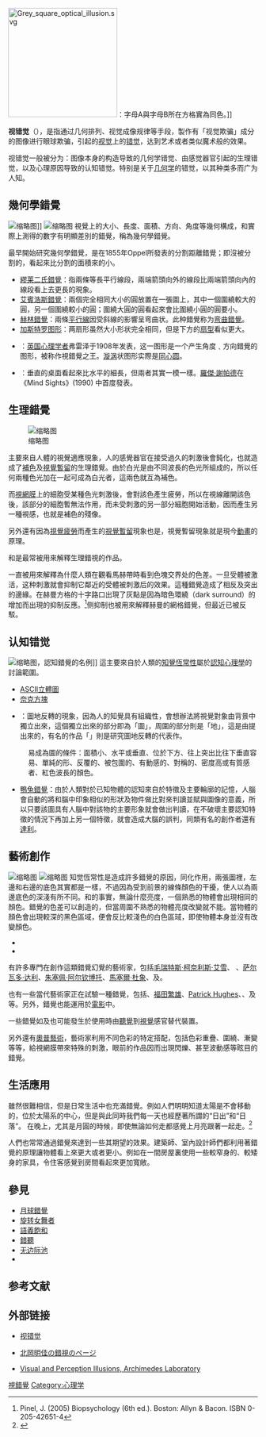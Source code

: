 {{Refimprove|time=2020-09-30T07:34:16+00:00}}
{{noteTA
|1  = zh-hans:通过; zh-hant:通過; zh-tw:透過;
}}
[[File:Grey_square_optical_illusion.svg|220px]]：字母A與字母B所在方格實為同色。]]

'''视错觉'''（{{lang-en|Optical illusion}}），是指通过几何排列、视觉成像规律等手段，製作有「视觉欺骗」成分的图像进行眼球欺骗，引起的[[视觉|视觉]]上的[[错觉|错觉]]，达到艺术或者类似魔术般的效果。

视错觉一般被分为：图像本身的构造导致的几何学错觉、由感觉器官引起的生理错觉，以及心理原因导致的认知错觉。特别是关于[[几何学|几何学]]的错觉，以其种类多而广为人知。

== 幾何學錯覺 ==
[[File:Hering_illusion.svg|缩略图]]]]
[[File:Fraser_spiral.svg|缩略图]]
視覺上的大小、長度、面積、方向、角度等幾何構成，和實際上測得的數字有明顯差別的錯覺，稱為幾何學錯覺。

最早開始研究幾何學錯覺，是在1855年Oppel所發表的分割距離錯覺；即沒被分割的，看起來比分割的面積來的小。
* [[繆莱二氏錯覺|繆莱二氏錯覺]]：指兩條等長平行線段，兩端箭頭向外的線段比兩端箭頭向內的線段看上去更長的現象。
* [[艾賓浩斯錯覺|艾賓浩斯錯覺]]：兩個完全相同大小的圓放置在一張圖上，其中一個圍繞較大的圓，另一個圍繞較小的圓；圍繞大圓的圓看起來會比圍繞小圓的圓要小。
* [[赫林錯覺|赫林錯覺]]：兩條[[平行線|平行線]]因受斜線的影響呈弯曲状。此种錯覺称为[[弯曲錯覺|弯曲錯覺]]。
* [[加斯特罗图形|加斯特罗图形]]：两扇形虽然大小形状完全相同，但是下方的[[扇型|扇型]]看似更大。
* {{tsl|en|Fraser spiral illusion|弗雷泽图形}}：[[英国|英国]][[心理学者|心理学者]]弗雷泽于1908年发表，这一图形是一个产生角度﹑方向錯覺的图形，被称作視錯覺之王。[[漩涡|漩涡]]状图形实際是[[同心圆|同心圆]]。
* {{le|謝帕德之桌|Shepard tables}}：垂直的桌面看起來比水平的細長，但兩者其實一模一樣。[[罗格·谢泼德|羅傑·謝帕德]]在《Mind Sights》(1990) 中首度發表。

== 生理錯覺 ==
[[File:Grid_illusion.svg|缩略图]]

主要來自人體的視覺適應現象，人的感覺器官在接受過久的刺激後會鈍化，也就造成了[[補色|補色]]及[[視覺暫留|視覺暫留]]的生理錯覺。由於白光是由不同波長的色光所組成的，所以任何兩種色光加在一起可成為白光者，這兩色就互為補色。

而[[視網膜|視網膜]]上的細胞受某種色光刺激後，會對該色產生疲勞，所以在視線離開該色後，該部分的細胞暫無法作用，而未受刺激的另一部分細胞開始活動，因而產生另一種視感，也就是補色的殘像。

另外還有因為[[視覺疲勞|視覺疲勞]]而產生的[[視覺暫留|視覺暫留]]現象也是，視覺暫留現象就是現今[[動畫|動畫]]的原理。

{{tsl|en|Hermann grid illusion|赫曼方格}}和{{tsl|en|Mach bands|馬赫帶}}是最常被用來解釋生理錯視的作品。

{{tsl|en|lateral inhibition|侧抑制}}一直被用來解釋為什麼人類在觀看馬赫帶時看到色塊交界处的色差。一旦受體被激活，这种刺激就會抑制它鄰近的受體被刺激后的效果。這種錯覺造成了相反及突出的邊緣。在赫曼方格的十字路口出現了灰點是因為暗色環繞（dark surround）的增加而出現的抑制反應。<ref>Pinel, J. (2005) Biopsychology (6th ed.). Boston: Allyn & Bacon. ISBN 0-205-42651-4</ref>侧抑制也被用來解釋赫曼的網格錯覺，但最近已被反駁。<!--（參考{{le|disproved|grid illusion#The cause of both Scintillating and Hermann grid illusions]]）-->

== 认知错觉 ==
[[File:Duck-Rabbit_illusion.jpg|缩略图]]，認知錯覺的名例]]
這主要來自於人類的[[知覺恆常性|知覺恆常性]]屬於[[認知心理學|認知心理學]]的討論範圍。
* [[ASCII立體圖|ASCII立體圖]]
* [[奈克方塊|奈克方塊]]
* {{link-en|圖地反轉|Negative space}}：圖地反轉的現象，因為人的知覺具有組織性，會想辦法將視覺對象由背景中獨立出來，這個獨立出來的部分即為「圖」，周圍的部分則是「地」，這是由{{link-en|愛德嘉·魯賓|Edgar Rubin}}提出來的，有名的作品「{{link-en|魯賓之盃|Rubin vase}}」則是研究圖地反轉的代表作。
:易成為圖的條件：面積小、水平或垂直、位於下方、往上突出比往下垂直容易、單純的形、反覆的、被包圍的、有動感的、對稱的、密度高或有質感者、紅色波長的顏色。
* [[鴨兔錯覺|鴨兔錯覺]]：由於人類對於已知物體的認知來自於特徵及主要輪廓的記憶，人腦會自動的將和腦中印象相似的形狀及物件做比對來判讀並賦與圖像的意義，所以只要該圖具有人腦中對該物的主要形象就會做出判讀，在不破壞主要認知特徵的情況下再加上另一個特徵，就會造成大腦的誤判，同類有名的創作者還有[[達利|達利]]。

== 藝術創作 ==
[[File:Chubbillusion.gif|缩略图]]
[[File:Dichotomy.svg|缩略图]]
知觉恆常性是造成許多錯覺的原因，同化作用，兩張圖裡，左邊和右邊的底色其實都是一樣，不過因為受到前景的線條顏色的干擾，使人以為兩邊底色的深淺有所不同。{{le|色感一致性|color constancy}}和{{tsl|en|brightness constancy|亮度一致性}}的事實，無論什麼亮度，一個熟悉的物體會出現相同的顏色。錯覺的色差可以創造的，但當周圍不熟悉的物體亮度改變就不能。當物體的顏色會出現較深的黑色區域，便會反比較淺色的白色區琙，即使物體本身並沒有改變顏色。
* {{link-en|艾姆斯房間錯覺|Ames room illusion}}
* {{link-en|艾姆斯梯形窗錯覺|Ames trapezoid}}
有許多專門在創作這類錯覺幻覺的藝術家，包括[[毛瑞特斯·柯奈利斯·艾雪|毛瑞特斯·柯奈利斯·艾雪]]、 {{tsl|en|Bridget Riley|Bridget Riley}}、[[萨尔瓦多·达利|萨尔瓦多·达利]]、[[朱塞佩·阿尔钦博托|朱塞佩·阿尔钦博托]]、[[馬塞爾·杜象|馬塞爾·杜象]]、{{tsl|en|Oscar Reutersvärd|Oscar Reutersvärd}}及{{tsl|en|Charles Allan Gilbert|Charles Allan Gilbert}}。

也有一些當代藝術家正在試驗一種錯覺，包括{{tsl|en|Dick Termes|Dick Termes}}、[[福田繁雄|福田繁雄]]、[[Patrick_Hughes|Patrick Hughes]]、{{tsl|en|István Orosz|István Orosz}}、{{tsl|en|Rob Gonsalves|Rob Gonsalves}}及{{tsl|en|Akiyoshi Kitaoka|北岡明佳}}等。另外，錯覺也能運用於[[電影|電影]]中。

一些錯覺如{{tsl|en|Ponzo illusion|Ponzo illusion}}及{{tsl|en|Vertical-horizontal illusions|Vertical-horizontal illusions}}也可能發生於使用時由[[聽覺|聽覺]]到[[視覺|視覺]]感官替代裝置。

另外還有[[奧普藝術|奧普藝術]]，藝術家利用不同色彩的特定搭配，包括色彩重疊、圍繞、漸變等等，給視網膜帶來特殊的刺激，眼前的作品因而出現閃爍、甚至波動感等眩目的錯覺。

== 生活應用 ==
雖然很難相信，但是日常生活中也充滿錯覺。例如人們明明知道太陽是不會移動的，位於太陽系的中心，但是與此同時我們每一天也經歷著所謂的“日出”和“日落”。 在晚上，尤其是月圓的時候，即使無論如何走都感覺上月亮跟著一起走。<ref>{{cite book |author1=菲利普·津巴多 |author2=理查德·格里格 |editor=王垒,王甦 |title=心理學與生活 |date=1937年 |publisher=Scott, Foresman & Company |location=美國 |edition=verson 16 |accessdate=2019-12-28}}</ref>

人們也常常通過錯覺來達到一些其期望的效果。建築師、室內設計師們都利用著錯覺的原理讓物體看上來更大或者更小。例如在一間房屋裏使用一些較窄身的、較矮身的家具，令住客感覺到房間看起來更加寬敞。

== 參見 ==
* [[月球錯覺|月球錯覺]]
* [[旋转女舞者|旋转女舞者]]
* [[語義飽和|語義飽和]]
* [[錯聽|錯聽]]
* [[无边际池|无边际池]]
* {{le|視錯覺列表|List of optical illusions}}

== 参考文献 ==
{{reflist}}

== 外部链接 ==
{{commons|Optical illusion|視錯覺}}
* {{pt}}[https://web.archive.org/web/20150504231430/http://ilusoes.pt.vu/ 视错觉]
* {{ja}}[http://www.ritsumei.ac.jp/~akitaoka/index-j.html 北岡明佳の錯視のページ] {{Wayback|url=http://www.ritsumei.ac.jp/~akitaoka/index-j.html |date=20210126195413 }}
* {{en}}[http://www.archimedes-lab.org/index_optical.html Visual and Perception Illusions, Archimedes Laboratory]{{Wayback|url=http://www.archimedes-lab.org/index_optical.html |date=20100428054559 }}

{{視錯覺}}{{剪辑}}{{Authority control}}

[[Category:視錯覺|]]
[[Category:心理学|Category:心理学]]